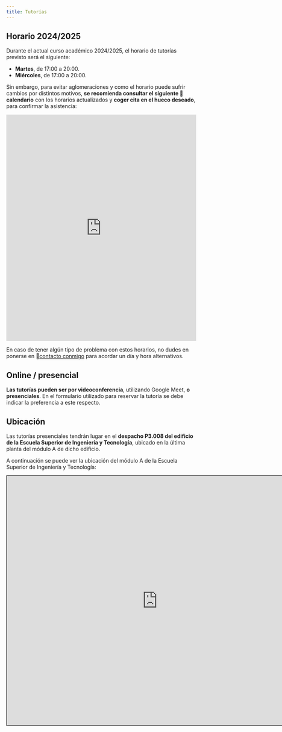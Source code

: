 ```yaml
---
title: Tutorías
---
```


## Horario 2024/2025

Durante el actual curso académico 2024/2025, el horario de tutorías previsto será el siguiente:

* **Martes**, de 17:00 a 20:00.
* **Miércoles**, de 17:00 a 20:00.

Sin embargo, para evitar aglomeraciones y como el horario puede sufrir cambios por distintos motivos, **se recomienda consultar el siguiente 📅calendario** con los horarios actualizados y **coger cita en el hueco deseado**, para confirmar la asistencia:

<!-- Google Calendar Appointment Scheduling begin -->
<iframe src="https://calendar.google.com/calendar/appointments/schedules/AcZssZ1mZRF5_NwlASsNtyeyHikBXGa3LDfa-_jCtbdQQLr7cnYhnlFwyqlGzE8Jo6q4qb8b1eJ39bKb?gv=true" style="border: 0" width="100%" height="600" frameborder="0"></iframe>
<!-- end Google Calendar Appointment Scheduling -->

En caso de tener algún tipo de problema con estos horarios, no dudes en ponerse en 📧[contacto conmigo](https://www.ull.es/apps/guias/guias/view_teacher_niu/745/jmtorres/) para acordar un día y hora alternativos.

## Online / presencial

**Las tutorías pueden ser por videoconferencia**, utilizando Google Meet, **o presenciales**. En el formulario utilizado para reservar la tutoría se debe indicar la preferencia a este respecto.

## Ubicación

Las tutorías presenciales tendrán lugar en el **despacho P3.008 del edificio de la Escuela Superior de Ingeniería y Tecnología**, ubicado en la última planta del módulo A de dicho edificio.

A continuación se puede ver la ubicación del módulo A de la Escuela Superior de Ingeniería y Tecnología:

<iframe width="800" height="661" frameborder="0" scrolling="no" marginheight="0" marginwidth="0" src="https://www.openstreetmap.org/export/embed.html?bbox=-16.323623657226566%2C28.481687078443027%2C-16.320708096027378%2C28.48455149944618&amp;layer=mapnik&amp;marker=28.48312047743093%2C-16.322167217731476" style="border: 1px solid black"></iframe>